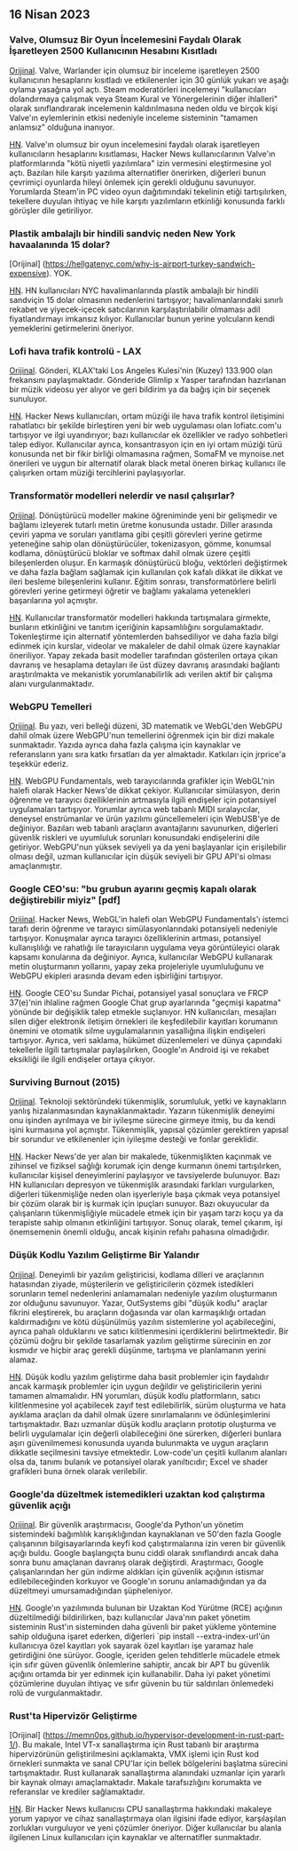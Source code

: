 

<CallToAction />

<Steps>

## 16 Nisan 2023

### Valve, Olumsuz Bir Oyun İncelemesini Faydalı Olarak İşaretleyen 2500 Kullanıcının Hesabını Kısıtladı

[Orijinal](https://tech.slashdot.org/story/23/04/14/175246/valve-restricts-accounts-of-2500-users-who-marked-a-negative-game-review-useful).
Valve, Warlander için olumsuz bir inceleme işaretleyen 2500 kullanıcının hesaplarını kısıtladı ve etkilenenler için 30 günlük yukarı ve aşağı oylama yasağına yol açtı. Steam moderatörleri incelemeyi "kullanıcıları dolandırmaya çalışmak veya Steam Kural ve Yönergelerinin diğer ihlalleri" olarak sınıflandırarak incelemenin kaldırılmasına neden oldu ve birçok kişi Valve'ın eylemlerinin etkisi nedeniyle inceleme sisteminin "tamamen anlamsız" olduğuna inanıyor.

[HN](http://news.ycombinator.com/item?id=35577895).
Valve'ın olumsuz bir oyun incelemesini faydalı olarak işaretleyen kullanıcıların hesaplarını kısıtlaması, Hacker News kullanıcılarının Valve'ın platformlarında "kötü niyetli yazılımlara" izin vermesini eleştirmesine yol açtı. Bazıları hile karşıtı yazılıma alternatifler önerirken, diğerleri bunun çevrimiçi oyunlarda hileyi önlemek için gerekli olduğunu savunuyor. Yorumlarda Steam'in PC video oyun dağıtımındaki tekelinin etiği tartışılırken, tekellere duyulan ihtiyaç ve hile karşıtı yazılımların etkinliği konusunda farklı görüşler dile getiriliyor.

### Plastik ambalajlı bir hindili sandviç neden New York havaalanında 15 dolar?

[Orijinal] (https://hellgatenyc.com/why-is-airport-turkey-sandwich-expensive).
YOK.

[HN](http://news.ycombinator.com/item?id=35580847).
HN kullanıcıları NYC havalimanlarında plastik ambalajlı bir hindili sandviçin 15 dolar olmasının nedenlerini tartışıyor; havalimanlarındaki sınırlı rekabet ve yiyecek-içecek satıcılarının karşılaştırılabilir olmaması adil fiyatlandırmayı imkansız kılıyor. Kullanıcılar bunun yerine yolcuların kendi yemeklerini getirmelerini öneriyor.

### Lofi hava trafik kontrolü - LAX

[Orijinal](https://www.lofiatc.com/?icao=KLAX).
Gönderi, KLAX'taki Los Angeles Kulesi'nin (Kuzey) 133.900 olan frekansını paylaşmaktadır. Gönderide Glimlip x Yasper tarafından hazırlanan bir müzik videosu yer alıyor ve geri bildirim ya da bağış için bir seçenek sunuluyor.

[HN](http://news.ycombinator.com/item?id=35583228).
Hacker News kullanıcıları, ortam müziği ile hava trafik kontrol iletişimini rahatlatıcı bir şekilde birleştiren yeni bir web uygulaması olan lofiatc.com'u tartışıyor ve ilgi uyandırıyor; bazı kullanıcılar ek özellikler ve radyo sohbetleri talep ediyor. Kullanıcılar ayrıca, konsantrasyon için en iyi ortam müziği türü konusunda net bir fikir birliği olmamasına rağmen, SomaFM ve mynoise.net önerileri ve uygun bir alternatif olarak black metal öneren birkaç kullanıcı ile çalışırken ortam müziği tercihlerini paylaşıyorlar.

### Transformatör modelleri nelerdir ve nasıl çalışırlar?

[Orijinal](https://txt.cohere.ai/what-are-transformer-models/).
Dönüştürücü modeller makine öğreniminde yeni bir gelişmedir ve bağlamı izleyerek tutarlı metin üretme konusunda ustadır. Diller arasında çeviri yapma ve soruları yanıtlama gibi çeşitli görevleri yerine getirme yeteneğine sahip olan dönüştürücüler, tokenizasyon, gömme, konumsal kodlama, dönüştürücü bloklar ve softmax dahil olmak üzere çeşitli bileşenlerden oluşur. En karmaşık dönüştürücü bloğu, vektörleri değiştirmek ve daha fazla bağlam sağlamak için kullanılan çok kafalı dikkat ile dikkat ve ileri besleme bileşenlerini kullanır. Eğitim sonrası, transformatörlere belirli görevleri yerine getirmeyi öğretir ve bağlamı yakalama yetenekleri başarılarına yol açmıştır.

[HN](http://news.ycombinator.com/item?id=35576918).
Kullanıcılar transformatör modelleri hakkında tartışmalara girmekte, bunların etkinliğini ve tanıtım içeriğinin kapsamlılığını sorgulamaktadır. Tokenleştirme için alternatif yöntemlerden bahsediliyor ve daha fazla bilgi edinmek için kurslar, videolar ve makaleler de dahil olmak üzere kaynaklar öneriliyor. Yapay zekada basit modeller tarafından gösterilen ortaya çıkan davranış ve hesaplama detayları ile üst düzey davranış arasındaki bağlantı araştırılmakta ve mekanistik yorumlanabilirlik adı verilen aktif bir çalışma alanı vurgulanmaktadır.

### WebGPU Temelleri

[Orijinal](https://webgpufundamentals.org/).
Bu yazı, veri belleği düzeni, 3D matematik ve WebGL'den WebGPU dahil olmak üzere WebGPU'nun temellerini öğrenmek için bir dizi makale sunmaktadır. Yazıda ayrıca daha fazla çalışma için kaynaklar ve referansların yanı sıra katkı fırsatları da yer almaktadır. Katkıları için jrprice'a teşekkür ederiz.

[HN](http://news.ycombinator.com/item?id=35579334).
WebGPU Fundamentals, web tarayıcılarında grafikler için WebGL'nin halefi olarak Hacker News'de dikkat çekiyor. Kullanıcılar simülasyon, derin öğrenme ve tarayıcı özelliklerinin artmasıyla ilgili endişeler için potansiyel uygulamaları tartışıyor. Yorumlar ayrıca web tabanlı MIDI sıralayıcılar, deneysel enstrümanlar ve ürün yazılımı güncellemeleri için WebUSB'ye de değiniyor. Bazıları web tabanlı araçların avantajlarını savunurken, diğerleri güvenlik riskleri ve uyumluluk sorunları konusundaki endişelerini dile getiriyor. WebGPU'nun yüksek seviyeli ya da yeni başlayanlar için erişilebilir olması değil, uzman kullanıcılar için düşük seviyeli bir GPU API'si olması amaçlanmıştır.

### Google CEO'su: "bu grubun ayarını geçmiş kapalı olarak değiştirebilir miyiz" [pdf]

[Orijinal](https://ia601707.us.archive.org/28/items/gov.uscourts.cand.364454/gov.uscourts.cand.364454.385.0.pdf).
Hacker News, WebGL'in halefi olan WebGPU Fundamentals'ı istemci tarafı derin öğrenme ve tarayıcı simülasyonlarındaki potansiyeli nedeniyle tartışıyor. Konuşmalar ayrıca tarayıcı özelliklerinin artması, potansiyel kullanışlılığı ve rahatlığı ile tarayıcıların uygulama veya görüntüleyici olarak kapsamı konularına da değiniyor. Ayrıca, kullanıcılar WebGPU kullanarak metin oluşturmanın yollarını, yapay zeka projeleriyle uyumluluğunu ve WebGPU ekipleri arasında devam eden işbirliğini tartışıyor.

[HN](http://news.ycombinator.com/item?id=35585174).
Google CEO'su Sundar Pichai, potansiyel yasal sonuçlara ve FRCP 37(e)'nin ihlaline rağmen Google Chat grup ayarlarında "geçmişi kapatma" yönünde bir değişiklik talep etmekle suçlanıyor. HN kullanıcıları, mesajları silen diğer elektronik iletişim örnekleri ile keşfedilebilir kayıtları korumanın önemini ve otomatik silme uygulamalarının yasallığına ilişkin endişeleri tartışıyor. Ayrıca, veri saklama, hükümet düzenlemeleri ve dünya çapındaki tekellerle ilgili tartışmalar paylaşılırken, Google'ın Android işi ve rekabet eksikliği ile ilgili endişeler ortaya çıkıyor.

### Surviving Burnout (2015)

[Orijinal](https://lifeofaudrey.com/essays/surviving_burnout.html).
Teknoloji sektöründeki tükenmişlik, sorumluluk, yetki ve kaynakların yanlış hizalanmasından kaynaklanmaktadır. Yazarın tükenmişlik deneyimi onu işinden ayrılmaya ve bir iyileşme sürecine girmeye itmiş, bu da kendi işini kurmasına yol açmıştır. Tükenmişlik, yapısal çözümler gerektiren yapısal bir sorundur ve etkilenenler için iyileşme desteği ve fonlar gereklidir.

[HN](http://news.ycombinator.com/item?id=35577285).
Hacker News'de yer alan bir makalede, tükenmişlikten kaçınmak ve zihinsel ve fiziksel sağlığı korumak için denge kurmanın önemi tartışılırken, kullanıcılar kişisel deneyimlerini paylaşıyor ve tavsiyelerde bulunuyor. Bazı HN kullanıcıları depresyon ve tükenmişlik arasındaki farkları vurgularken, diğerleri tükenmişliğe neden olan işyerleriyle başa çıkmak veya potansiyel bir çözüm olarak bir iş kurmak için ipuçları sunuyor. Bazı okuyucular da çalışanların tükenmişliğiyle mücadele etmek için bir yaşam tarzı koçu ya da terapiste sahip olmanın etkinliğini tartışıyor. Sonuç olarak, temel çıkarım, işi önemsemenin önemli olduğu, ancak kişinin refahı pahasına olmadığıdır.

### Düşük Kodlu Yazılım Geliştirme Bir Yalandır

[Orijinal](https://jaylittle.com/post/view/2023/4/low-code-software-development-is-a-lie).
Deneyimli bir yazılım geliştiricisi, kodlama dilleri ve araçlarının hatasından ziyade, müşterilerin ve geliştiricilerin çözmek istedikleri sorunların temel nedenlerini anlamamaları nedeniyle yazılım oluşturmanın zor olduğunu savunuyor. Yazar, OutSystems gibi "düşük kodlu" araçlar fikrini eleştirerek, bu araçların doğasında var olan karmaşıklığı ortadan kaldırmadığını ve kötü düşünülmüş yazılım sistemlerine yol açabileceğini, ayrıca pahalı olduklarını ve satıcı kilitlenmesini içerdiklerini belirtmektedir. Bir çözümü doğru bir şekilde tasarlamak yazılım geliştirme sürecinin en zor kısmıdır ve hiçbir araç gerekli düşünme, tartışma ve planlamanın yerini alamaz.

[HN](http://news.ycombinator.com/item?id=35578240).
Düşük kodlu yazılım geliştirme daha basit problemler için faydalıdır ancak karmaşık problemler için uygun değildir ve geliştiricilerin yerini tamamen almamalıdır. HN yorumları, düşük kodlu platformların, satıcı kilitlenmesine yol açabilecek zayıf test edilebilirlik, sürüm oluşturma ve hata ayıklama araçları da dahil olmak üzere sınırlamalarını ve ödünleşimlerini tartışmaktadır. Bazı uzmanlar düşük kodlu araçların prototip oluşturma ve belirli uygulamalar için değerli olabileceğini öne sürerken, diğerleri bunlara aşırı güvenilmemesi konusunda uyarıda bulunmakta ve uygun araçların dikkatle seçilmesini tavsiye etmektedir. Low-code'un çeşitli kullanım alanları olsa da, tanımı bulanık ve potansiyel olarak yanıltıcıdır; Excel ve shader grafikleri buna örnek olarak verilebilir.

### Google'da düzeltmek istemedikleri uzaktan kod çalıştırma güvenlik açığı

[Orijinal](https://giraffesecurity.dev/posts/google-remote-code-execution/).
Bir güvenlik araştırmacısı, Google'da Python'un yönetim sistemindeki bağımlılık karışıklığından kaynaklanan ve 50'den fazla Google çalışanının bilgisayarlarında keyfi kod çalıştırmalarına izin veren bir güvenlik açığı buldu. Google başlangıçta bunu ciddi olarak sınıflandırdı ancak daha sonra bunu amaçlanan davranış olarak değiştirdi. Araştırmacı, Google çalışanlarından her gün indirme aldıkları için güvenlik açığının istismar edilebileceğinden korkuyor ve Google'ın sorunu anlamadığından ya da düzeltmeyi umursamadığından şüpheleniyor.

[HN](http://news.ycombinator.com/item?id=35581532).
Google'ın yazılımında bulunan bir Uzaktan Kod Yürütme (RCE) açığının düzeltilmediği bildirilirken, bazı kullanıcılar Java'nın paket yönetim sisteminin Rust'ın sisteminden daha güvenli bir paket yükleme yöntemine sahip olduğuna işaret ederken, diğerleri `pip install --extra-index-url'ün kullanıcıya özel kayıtları yok sayarak özel kayıtları işe yaramaz hale getirdiğini öne sürüyor. Google, içeriden gelen tehditlerle mücadele etmek için sıfır güven güvenlik önlemlerine sahiptir, ancak bir APT bu güvenlik açığını ortamda bir yer edinmek için kullanabilir. Daha iyi paket yönetimi çözümlerine duyulan ihtiyaç ve sıfır güvenin bu tür saldırıları önlemedeki rolü de vurgulanmaktadır.

### Rust'ta Hipervizör Geliştirme

[Orijinal] (https://memn0ps.github.io/hypervisor-development-in-rust-part-1/).
Bu makale, Intel VT-x sanallaştırma için Rust tabanlı bir araştırma hipervizörünün geliştirilmesini açıklamakta, VMX işlemi için Rust kod örnekleri sunmakta ve sanal CPU'lar için bellek bölgelerini başlatma sürecini tartışmaktadır. Rust kullanarak sanallaştırma alanındaki uzmanlar için yararlı bir kaynak olmayı amaçlamaktadır. Makale tarafsızlığını korumakta ve referanslar ve krediler sağlamaktadır.

[HN](http://news.ycombinator.com/item?id=35579876).
Bir Hacker News kullanıcısı CPU sanallaştırma hakkındaki makaleye yorum yapıyor ve cihaz sanallaştırmaya olan ilgisini ifade ediyor, karşılaşılan zorlukları vurguluyor ve yeni çözümler öneriyor. Diğer kullanıcılar bu alanla ilgilenen Linux kullanıcıları için kaynaklar ve alternatifler sunmaktadır.

</Steps>